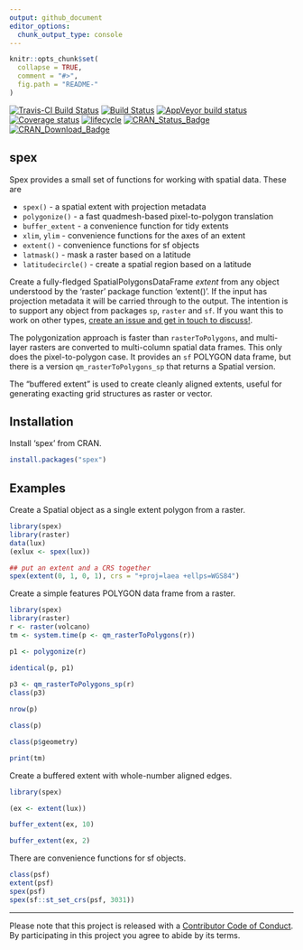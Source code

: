 ```yaml
---
output: github_document
editor_options: 
  chunk_output_type: console
---
```


<!-- README.md is generated from README.Rmd. Please edit that file -->

```r
knitr::opts_chunk$set(
  collapse = TRUE,
  comment = "#>",
  fig.path = "README-"
)
```

<!-- badges: start -->
[![Travis-CI Build Status](https://travis-ci.org/mdsumner/spex.svg?branch=master&env=BUILD_NAME=xenial_release&label=linux)](https://travis-ci.org/mdsumner/spex)
[![Build Status](https://travis-ci.org/mdsumner/spex.svg?branch=master&env=BUILD_NAME=osx_release&label=osx)](https://travis-ci.org/mdsumner/spex)
[![AppVeyor build status](https://ci.appveyor.com/api/projects/status/github/mdsumner/spex?branch=master&svg=true)](https://ci.appveyor.com/project/mdsumner/spex)
[![Coverage status](https://codecov.io/gh/mdsumner/spex/branch/master/graph/badge.svg)](https://codecov.io/github/mdsumner/spex?branch=master)
[![lifecycle](https://img.shields.io/badge/lifecycle-stable-green.svg)](https://www.tidyverse.org/lifecycle/#stable) 
[![CRAN_Status_Badge](http://www.r-pkg.org/badges/version/spex)](https://cran.r-project.org/package=spex)
[![CRAN_Download_Badge](http://cranlogs.r-pkg.org/badges/spex)](https://cran.r-project.org/package=spex)
<!-- badges: end -->
  
## spex

Spex provides a small set of functions for working with spatial data. These are

* `spex()` - a spatial extent with projection metadata
* `polygonize()` - a fast quadmesh-based pixel-to-polygon translation 
* `buffer_extent` - a convenience function for tidy extents
* `xlim`, `ylim` - convenience functions for the axes of an extent
* `extent()` - convenience functions for sf objects
* `latmask()` - mask a raster based on a latitude
* `latitudecircle()` - create a spatial region based on a latitude

Create a fully-fledged SpatialPolygonsDataFrame *extent* from any object understood
by the 'raster' package function 'extent()'. If the input has projection metadata it
will be carried through to the output. The intention is to support any object from packages `sp`, `raster` and `sf`. If you want this to work on other types, [create an issue and get in touch to discuss!](https://github.com/mdsumner/spex/issues). 

The polygonization approach is faster than `rasterToPolygons`, and multi-layer rasters are converted to multi-column spatial data frames. This only does the pixel-to-polygon case. It provides an `sf` POLYGON data frame, but there is a version `qm_rasterToPolygons_sp` that returns a Spatial version. 

The "buffered extent" is used to create cleanly aligned extents, useful for generating exacting grid structures
as raster or vector. 

## Installation

Install 'spex' from CRAN. 

```r
install.packages("spex")
```

## Examples

Create a Spatial object as a single extent polygon from a raster. 

```r
library(spex)
library(raster)
data(lux)
(exlux <- spex(lux))

## put an extent and a CRS together
spex(extent(0, 1, 0, 1), crs = "+proj=laea +ellps=WGS84")
```

Create a simple features POLYGON data frame from a raster. 

```r
library(spex)
library(raster)
r <- raster(volcano)
tm <- system.time(p <- qm_rasterToPolygons(r))

p1 <- polygonize(r)

identical(p, p1)
 
p3 <- qm_rasterToPolygons_sp(r)
class(p3)

nrow(p)

class(p)

class(p$geometry)

print(tm)
```

Create a buffered extent with whole-number aligned edges. 

```r
library(spex)

(ex <- extent(lux))

buffer_extent(ex, 10)

buffer_extent(ex, 2)
```

There are convenience functions for sf objects. 

```r
class(psf)
extent(psf)
spex(psf)
spex(sf::st_set_crs(psf, 3031))
```


---

Please note that this project is released with a [Contributor Code of Conduct](https://hypertidy.github.io/reproj/CODE_OF_CONDUCT.html). By participating in this project you agree to abide by its terms.
